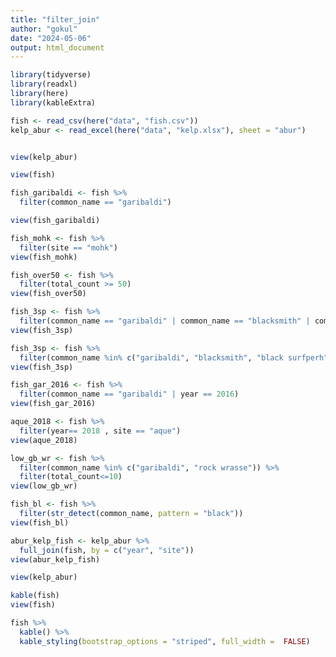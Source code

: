 ```yaml
---
title: "filter_join"
author: "gokul"
date: "2024-05-06"
output: html_document
---
```


```r
library(tidyverse)
library(readxl)
library(here) 
library(kableExtra)
```
```r

fish <- read_csv(here("data", "fish.csv"))
kelp_abur <- read_excel(here("data", "kelp.xlsx"), sheet = "abur")


view(kelp_abur)

view(fish)

fish_garibaldi <- fish %>%
  filter(common_name == "garibaldi")

view(fish_garibaldi)

fish_mohk <- fish %>%
  filter(site == "mohk")
view(fish_mohk)

fish_over50 <- fish %>%
  filter(total_count >= 50)
view(fish_over50)

fish_3sp <- fish %>%
  filter(common_name == "garibaldi" | common_name == "blacksmith" | common_name == "black surfperch")
view(fish_3sp)

fish_3sp <- fish %>%
  filter(common_name %in% c("garibaldi", "blacksmith", "black surfperh"))
view(fish_3sp)

fish_gar_2016 <- fish %>%
  filter(common_name == "garibaldi" | year == 2016)
view(fish_gar_2016)

aque_2018 <- fish %>%
  filter(year== 2018 , site == "aque")
view(aque_2018)

low_gb_wr <- fish %>%
  filter(common_name %in% c("garibaldi", "rock wrasse")) %>%
  filter(total_count<=10)
view(low_gb_wr)

fish_bl <- fish %>%
  filter(str_detect(common_name, pattern = "black"))
view(fish_bl)

abur_kelp_fish <- kelp_abur %>%
  full_join(fish, by = c("year", "site"))
view(abur_kelp_fish)

view(kelp_abur)

kable(fish)
view(fish)

fish %>%
  kable() %>%
  kable_styling(bootstrap_options = "striped", full_width =  FALSE)







```

